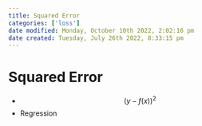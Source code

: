 ```yaml
---
title: Squared Error
categories: ['loss']
date modified: Monday, October 10th 2022, 2:02:16 pm
date created: Tuesday, July 26th 2022, 8:33:15 pm
---
```


# Squared Error
- $$(y- f(x))^2$$
- Regression



